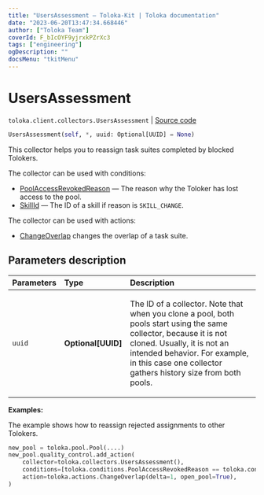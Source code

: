 ```yaml
---
title: "UsersAssessment — Toloka-Kit | Toloka documentation"
date: "2023-06-20T13:47:34.668446"
author: ["Toloka Team"]
coverId: F_bIcOYF9yjrxkPZrXc3
tags: ["engineering"]
ogDescription: ""
docsMenu: "tkitMenu"
---
```


# UsersAssessment

`toloka.client.collectors.UsersAssessment` | [Source code](https://github.com/Toloka/toloka-kit/blob/v1.2.0/src/client/collectors.py#L501)

```python
UsersAssessment(self, *, uuid: Optional[UUID] = None)
```

This collector helps you to reassign task suites completed by blocked Tolokers.

The collector can be used with conditions:
* [PoolAccessRevokedReason](/docs/toloka-kit/reference/toloka.client.conditions.PoolAccessRevokedReason) — The reason why the Toloker has lost access to the pool.
* [SkillId](/docs/toloka-kit/reference/toloka.client.conditions.SkillId) — The ID of a skill if reason is `SKILL_CHANGE`.

The collector can be used with actions:
* [ChangeOverlap](/docs/toloka-kit/reference/toloka.client.actions.ChangeOverlap) changes the overlap of a task suite.

## Parameters description

| Parameters | Type | Description |
| :----------| :----| :-----------|
`uuid`|**Optional\[UUID\]**|<p>The ID of a collector. Note that when you clone a pool, both pools start using the same collector, because it is not cloned. Usually, it is not an intended behavior. For example, in this case one collector gathers history size from both pools.</p>

**Examples:**

The example shows how to reassign rejected assignments to other Tolokers.

```python
new_pool = toloka.pool.Pool(....)
new_pool.quality_control.add_action(
    collector=toloka.collectors.UsersAssessment(),
    conditions=[toloka.conditions.PoolAccessRevokedReason == toloka.conditions.PoolAccessRevokedReason.RESTRICTION],
    action=toloka.actions.ChangeOverlap(delta=1, open_pool=True),
)
```